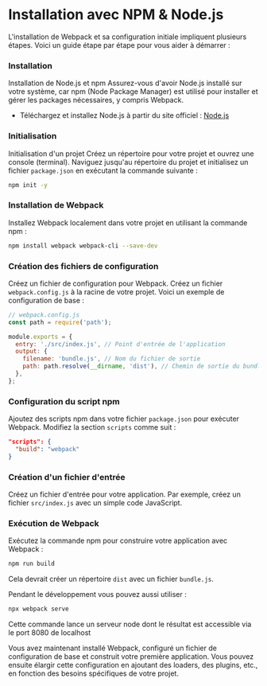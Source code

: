 
# Installation avec NPM & Node.js

L'installation de Webpack et sa configuration initiale impliquent plusieurs étapes. Voici un guide étape par étape pour vous aider à démarrer :
<Steps>
### Installation
Installation de Node.js et npm
Assurez-vous d'avoir Node.js installé sur votre système, car npm (Node Package Manager) est utilisé pour installer et gérer les packages nécessaires, y compris Webpack.

- Téléchargez et installez Node.js à partir du site officiel : [Node.js](https://nodejs.org/)

### Initialisation
Initialisation d'un projet
Créez un répertoire pour votre projet et ouvrez une console (terminal). Naviguez jusqu'au répertoire du projet et initialisez un fichier `package.json` en exécutant la commande suivante :

```bash copy
npm init -y
```

### Installation de Webpack
Installez Webpack localement dans votre projet en utilisant la commande npm :

```bash copy
npm install webpack webpack-cli --save-dev
```

### Création des fichiers de configuration
Créez un fichier de configuration pour Webpack. Créez un fichier `webpack.config.js` à la racine de votre projet. Voici un exemple de configuration de base :

```javascript copy
// webpack.config.js
const path = require('path');

module.exports = {
  entry: './src/index.js', // Point d'entrée de l'application
  output: {
    filename: 'bundle.js', // Nom du fichier de sortie
    path: path.resolve(__dirname, 'dist'), // Chemin de sortie du bundle
  },
};
```

### Configuration du script npm
Ajoutez des scripts npm dans votre fichier `package.json` pour exécuter Webpack. Modifiez la section `scripts` comme suit :

```json copy
"scripts": {
  "build": "webpack"
}
```

### Création d'un fichier d'entrée
Créez un fichier d'entrée pour votre application. Par exemple, créez un fichier `src/index.js` avec un simple code JavaScript.

### Exécution de Webpack
Exécutez la commande npm pour construire votre application avec Webpack :

```bash copy
npm run build
```
Cela devrait créer un répertoire `dist` avec un fichier `bundle.js`.

Pendant le développement vous pouvez aussi utiliser : 
```bash copy
npx webpack serve
```
Cette commande lance un serveur node dont le résultat est accessible via le port 8080 de localhost

</Steps>
Vous avez maintenant installé Webpack, configuré un fichier de configuration de base et construit votre première application. Vous pouvez ensuite élargir cette configuration en ajoutant des loaders, des plugins, etc., en fonction des besoins spécifiques de votre projet.